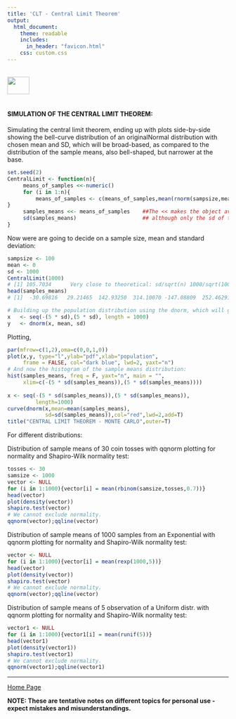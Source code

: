 ```yaml
---
title: 'CLT - Central Limit Theorem'
output: 
  html_document:
    theme: readable
    includes:
      in_header: "favicon.html" 
    css: custom.css
---
```


<br>
<a href="http://rinterested.github.io/statistics/index.html">
<img HEIGHT="40" WIDTH="50" src="logo.PNG"></a>
<br><br>


#### SIMULATION OF THE CENTRAL LIMIT THEOREM:


Simulating the central limit theorem, ending up with plots side-by-side showing the bell-curve distribution of an originalNormal distribution with chosen mean and SD, which will be broad-based, as compared to the distribution of the sample means, also bell-shaped, but narrower at the base.

```r
set.seed(2)
CentralLimit <- function(n){
     means_of_samples <<-numeric()
     for (i in 1:n){
         means_of_samples <- c(means_of_samples,mean(rnorm(sampsize,mean,sd)))
}
     samples_means <<- means_of_samples    ##The << makes the object available outside the function.
     sd(samples_means)                     ## although only the sd of the samples_means will be returned
}
```


Now were are going to decide on a sample size, mean and standard deviation:

```r
sampsize <- 100
mean <- 0
sd <- 1000
CentralLimit(1000)
# [1] 105.7034      Very close to theoretical: sd/sqrt(n) 1000/sqrt(100) = 100.
head(samples_means)
# [1]  -30.69816   29.21465  142.93250  314.10070 -147.08809  252.46291 

# Building up the population distribution using the dnorm, which will give the pdf value for every quantile fed into it:
x   <- seq(-(5 * sd),(5 * sd), length = 1000)
y   <- dnorm(x, mean, sd)
```

Plotting,

```r
par(mfrow=c(1,2),oma=c(0,0,1,0))
plot(x,y, type="l",ylab="pdf",xlab="population",
     frame = FALSE, col="dark blue", lwd=2, yaxt="n")
# And now the histogram of the sample means distribution:
hist(samples_means, freq = F, yaxt="n", main = "",
     xlim=c(-(5 * sd(samples_means)),(5 * sd(samples_means))))
     
x <- seq(-(5 * sd(samples_means)),(5 * sd(samples_means)),
         length=1000)
curve(dnorm(x,mean=mean(samples_means),
            sd=sd(samples_means)),col="red",lwd=2,add=T)
title("CENTRAL LIMIT THEOREM - MONTE CARLO",outer=T)
```

For different distributions:

Distribution of sample means of 30 coin tosses with qqnorm plotting for normality and Shapiro-Wilk normality test:

```r
tosses <- 30
samsize <- 1000
vector <- NULL
for (i in 1:1000){vector[i] = mean(rbinom(samsize,tosses,0.7))}
head(vector)
plot(density(vector))
shapiro.test(vector)
# We cannot exclude normality.
qqnorm(vector);qqline(vector)
```

Distribution of sample means of $1000$ samples from an Exponential with qqnorm plotting for normality and Shapiro-Wilk normality test:

```r
vector <- NULL
for (i in 1:1000){vector[i] = mean(rexp(1000,5))}
head(vector)
plot(density(vector))
shapiro.test(vector)
# We cannot exclude normality.
qqnorm(vector);qqline(vector)
```

Distribution of sample means of $5$ observation of a Uniform distr. with qqnorm plotting for normality and Shapiro-Wilk normality test:

```r
vector1 <- NULL
for (i in 1:1000){vector1[i] = mean(runif(5))}
head(vector1)
plot(density(vector1))
shapiro.test(vector1)
# We cannot exclude normality.
qqnorm(vector1);qqline(vector1)
```

---
<a href="http://rinterested.github.io/statistics/index.html">Home Page</a>

**NOTE: These are tentative notes on different topics for personal use - expect mistakes and misunderstandings.**